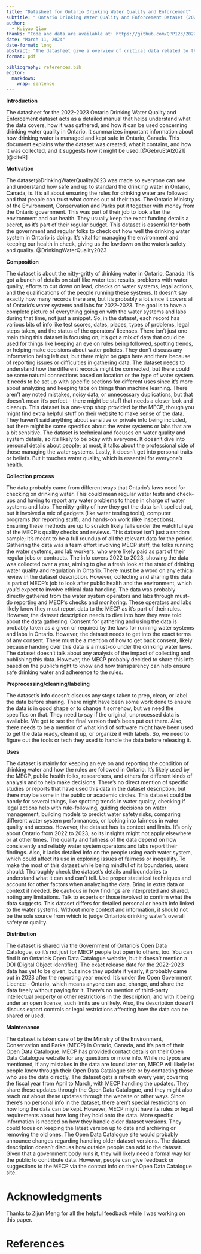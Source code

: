 ```yaml
---
title: "Datasheet for Ontario Drinking Water Quality and Enforcement"
subtitle: " Ontario Drinking Water Quality and Enforcement Dataset (2022-2023)"
author: 
  - Kuiyao Qiao
thanks: "Code and data are available at: https://github.com/QPP123/2022-2023-Ontario-Drinking-Water-Quality-and-Enforcement-Dataset"
date: "March 11, 2024"
date-format: long
abstract: "The datasheet give a overview of critical data related to the management and safety of drinking water in Ontario, Canada. It document the dataset's motivation, composition, collection process, recommended uses."
format: pdf

bibliography: references.bib
editor: 
  markdown: 
    wrap: sentence
---
```


**Introduction**

The datasheet for the 2022-2023 Ontario Drinking Water Quality and Enforcement dataset acts as a detailed manual that helps understand what the data covers, how it was gathered, and how it can be used concerning drinking water quality in Ontario.
It summarizes important information about how drinking water is managed and kept safe in Ontario, Canada.
This document explains why the dataset was created, what it contains, and how it was collected, and it suggests how it might be used.[@GebruEtAl2021] [@citeR]

**Motivation**

The dataset\@DrinkingWaterQuality2023 was made so everyone can see and understand how safe and up to standard the drinking water in Ontario, Canada, is.
It's all about ensuring the rules for drinking water are followed and that people can trust what comes out of their taps.
The Ontario Ministry of the Environment, Conservation and Parks put it together with money from the Ontario government.
This was part of their job to look after the environment and our health.
They usually keep the exact funding details a secret, as it's part of their regular budget.
This dataset is essential for both the government and regular folks to check out how well the drinking water system in Ontario is doing.
It's vital for managing the environment and keeping our health in check, giving us the lowdown on the water's safety and quality.
@DrinkingWaterQuality2023

**Composition**

The dataset is about the nitty-gritty of drinking water in Ontario, Canada.
It's got a bunch of details on stuff like water test results, problems with water quality, efforts to cut down on lead, checks on water systems, legal actions, and the qualifications of the people running these systems.
It doesn't say exactly how many records there are, but it's probably a lot since it covers all of Ontario's water systems and labs for 2022-2023.
The goal is to have a complete picture of everything going on with the water systems and labs during that time, not just a snippet.
So, in the dataset, each record has various bits of info like test scores, dates, places, types of problems, legal steps taken, and the status of the operators' licenses.
There isn't just one main thing this dataset is focusing on; it's got a mix of data that could be used for things like keeping an eye on rules being followed, spotting trends, or helping make decisions about water policies.
They don't discuss any information being left out, but there might be gaps here and there because of reporting issues or difficulties in gathering data.
The dataset needs to understand how the different records might be connected, but there could be some natural connections based on location or the type of water system.
It needs to be set up with specific sections for different uses since it's more about analyzing and keeping tabs on things than machine learning.
There aren't any noted mistakes, noisy data, or unnecessary duplications, but that doesn't mean it's perfect – there might be stuff that needs a closer look and cleanup.
This dataset is a one-stop shop provided by the MECP, though you might find extra helpful stuff on their website to make sense of the data.
They haven't said anything about sensitive or private info being included, but there might be some specifics about the water systems or labs that are a bit sensitive.
The dataset is technical and focuses on water quality and system details, so it's likely to be okay with everyone.
It doesn't dive into personal details about people; at most, it talks about the professional side of those managing the water systems.
Lastly, it doesn't get into personal traits or beliefs.
But it touches water quality, which is essential for everyone's health.

**Collection process**

The data probably came from different ways that Ontario's laws need for checking on drinking water.
This could mean regular water tests and check-ups and having to report any water problems to those in charge of water systems and labs.
The nitty-gritty of how they got the data isn't spelled out, but it involved a mix of gadgets (like water testing tools), computer programs (for reporting stuff), and hands-on work (like inspections).
Ensuring these methods are up to scratch likely falls under the watchful eye of the MECP's quality checks and reviews.
This dataset isn't just a random sample; it's meant to be a full roundup of all the relevant data for the period.
Gathering the data was a team effort involving MECP staff, the folks running the water systems, and lab workers, who were likely paid as part of their regular jobs or contracts.
The info covers 2022 to 2023, showing the data was collected over a year, aiming to give a fresh look at the state of drinking water quality and regulation in Ontario.
There must be a word on any ethical review in the dataset description.
However, collecting and sharing this data is part of MECP's job to look after public health and the environment, which you'd expect to involve ethical data handling.
The data was probably directly gathered from the water system operators and labs through must-do reporting and MECP's checks and monitoring.
These operators and labs likely know they must report data to the MECP as it's part of their rules.
However, the dataset description needs to dive into how they were told about the data gathering.
Consent for gathering and using the data is probably taken as a given or required by the laws for running water systems and labs in Ontario.
However, the dataset needs to get into the exact terms of any consent.
There must be a mention of how to get back consent, likely because handing over this data is a must-do under the drinking water laws.
The dataset doesn't talk about any analysis of the impact of collecting and publishing this data.
However, the MECP probably decided to share this info based on the public's right to know and how transparency can help ensure safe drinking water and adherence to the rules.

**Preprocessing/cleaning/labeling**

The dataset's info doesn't discuss any steps taken to prep, clean, or label the data before sharing.
There might have been some work done to ensure the data is in good shape or to change it somehow, but we need the specifics on that.
They need to say if the original, unprocessed data is available.
We get to see the final version that's been put out there.
Also, there needs to be a mention of what kind of software might have been used to get the data ready, clean it up, or organize it with labels.
So, we need to figure out the tools or tech they used to handle the data before releasing it.

**Uses**

The dataset is mainly for keeping an eye on and reporting the condition of drinking water and how the rules are followed in Ontario.
It's likely used by the MECP, public health folks, researchers, and others for different kinds of analysis and to help make decisions.
There's no direct mention of specific studies or reports that have used this data in the dataset description, but there may be some in the public or academic circles.
This dataset could be handy for several things, like spotting trends in water quality, checking if legal actions help with rule-following, guiding decisions on water management, building models to predict water safety risks, comparing different water system performances, or looking into fairness in water quality and access.
However, the dataset has its context and limits.
It's only about Ontario from 2022 to 2023, so its insights might not apply elsewhere or at other times.
The quality and fullness of the data depend on how consistently and reliably water system operators and labs report their findings.
Also, it lacks detailed info on the people using each water system, which could affect its use in exploring issues of fairness or inequality.
To make the most of this dataset while being mindful of its boundaries, users should: Thoroughly check the dataset's details and boundaries to understand what it can and can't tell.
Use proper statistical techniques and account for other factors when analyzing the data.
Bring in extra data or context if needed.
Be cautious in how findings are interpreted and shared, noting any limitations.
Talk to experts or those involved to confirm what the data suggests.
This dataset differs for detailed personal or health info linked to the water systems.
Without more context and information, it should not be the sole source from which to judge Ontario's drinking water's overall safety or quality.

**Distribution**

The dataset is shared via the Government of Ontario's Open Data Catalogue, so it's not just for MECP people but open to others, too.
You can find it on Ontario's Open Data Catalogue website, but it doesn't mention a DOI (Digital Object Identifier).
The exact release date for the 2022-2023 data has yet to be given, but since they update it yearly, it probably came out in 2023 after the reporting year ended.
It's under the Open Government Licence - Ontario, which means anyone can use, change, and share the data freely without paying for it.
There's no mention of third-party intellectual property or other restrictions in the description, and with it being under an open license, such limits are unlikely.
Also, the description doesn't discuss export controls or legal restrictions affecting how the data can be shared or used.

**Maintenance**

The dataset is taken care of by the Ministry of the Environment, Conservation and Parks (MECP) in Ontario, Canada, and it's part of their Open Data Catalogue.
MECP has provided contact details on their Open Data Catalogue website for any questions or more info.
While no typos are mentioned, if any mistakes in the data are found later on, MECP will likely let people know through their Open Data Catalogue site or by contacting those who use the data directly.
The dataset gets a refresh every year, covering the fiscal year from April to March, with MECP handling the updates.
They share these updates through the Open Data Catalogue, and they might also reach out about these updates through the website or other ways.
Since there's no personal info in the dataset, there aren't special restrictions on how long the data can be kept.
However, MECP might have its rules or legal requirements about how long they hold onto the data.
More specific information is needed on how they handle older dataset versions.
They could focus on keeping the latest version up to date and archiving or removing the old ones.
The Open Data Catalogue site would probably announce changes regarding handling older dataset versions.
The dataset description doesn't discuss how outside people can add to the dataset.
Given that a government body runs it, they will likely need a formal way for the public to contribute data.
However, people can give feedback or suggestions to the MECP via the contact info on their Open Data Catalogue site.

# Acknowledgments {.appendix} 

Thanks to Zijun Meng for all the helpful feedback while I was working on this paper.

\newpage

# References
